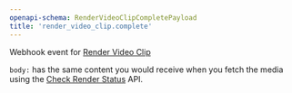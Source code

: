 ```yaml
---
openapi-schema: RenderVideoClipCompletePayload
title: 'render_video_clip.complete'
---
```


Webhook event for [Render Video Clip](/reference/api/endpoint/clips/render_video_clip)


`body:` has the same content you would receive when you fetch the media using the [Check Render Status](/reference/api/endpoint/clips/check_render_status) API.
